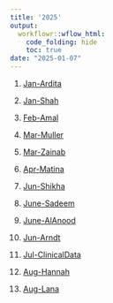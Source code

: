 ```yaml
---
title: '2025'
output:
  workflowr::wflow_html:
    code_folding: hide
    toc: true
date: "2025-01-07"
---
```



1. [Jan-Ardita](2025_0101_Ardita.html)

2. [Jan-Shah](2025_0102_Shah.html)

3. [Feb-Amal](2025_0201_Amal.html)

4. [Mar-Muller](2025_0301_Muller.html)

5. [Mar-Zainab](2025_0302_Zainab.html)

6. [Apr-Matina](2025_0401_Matina.html)

7. [Jun-Shikha](2025_0601_Shikha.html)

8. [June-Sadeem](2025_0602_Sadeem.html)

9. [June-AlAnood](2025_0603_AlAnood.html)

10. [Jun-Arndt](2025_0604_Arndt.html)

11. [Jul-ClinicalData](https://han16.github.io/Dental_Clinical_Data_ML/)

12. [Aug-Hannah](2025_0801_Hannah.html)

13. [Aug-Lana](2025_0802_Lana.html)